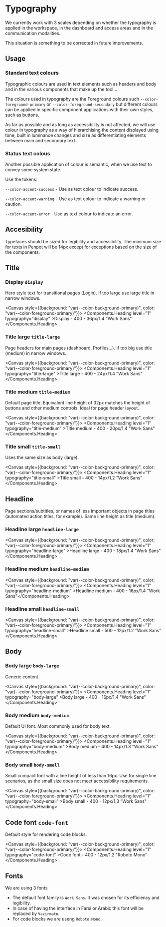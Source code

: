 
<Meta of={TypographyStories} />

# Typography

We currently work with 3 scales depending on whether the typography
is applied in the workspace, in the dashboard and access areas
and in the communication modalities.

This situation is something to be corrected in future improvements.

## Usage

### Standard text colours

Typographic colours are used in text elements such as headers
and body and in the various components that make up the tool...

The colours used in typography are the Foreground colours such 
`--color-foreground-primary` or `--color-foreground-secondary`
but different colours can be applied in specific component
applications with their own styles, such as buttons.

As far as possible and as long as accessibility is not affected,
we will use colour in typography as a way of hierarchising
the content displayed using tone, built in luminance changes and
size as differentiating elements between main and secondary text.

### Status text colous

Another possible application of colour is semantic, when we use text to convey some system state.

Use the tokens:

`--color-accent-success` - Use as text colour to indicate success.

`--color-accent-warning` - Use as text colour to indicate a warning or caution.

`--color-accent-error` - Use as text colour to indicate an error.


## Accesibility

Typefaces should be sized for legibility and accessibility.
The minimum size for texts in Penpot will be 14px except
for exceptions based on the size of the components.

## Title

### Display `display`

Hero style text for transitional pages (Login). If too large use large title in narrow windows.

<Canvas style={{background: "var(--color-background-primary)", color: "var(--color-foreground-primary)"}}>
  <Components.Heading level="1" typography="display" >Display - 400 - 36px/1.4 "Work Sans" </Components.Heading>
</Canvas>

### Title large `title-large`

Page headers for main pages (dashboard, Profiles...). If too big use title
(medium) in narrow windows.

<Canvas style={{background: "var(--color-background-primary)", color: "var(--color-foreground-primary)"}}>
  <Components.Heading level="1" typography="title-large" >Title large - 400 - 24px/1.4 "Work Sans" </Components.Heading>
</Canvas>

### Title medium `title-medium`

Default page title. Equivalent line height of 32px matches the height
of buttons and other medium controls. Ideal for page header layout.

<Canvas style={{background: "var(--color-background-primary)", color: "var(--color-foreground-primary)"}}>
  <Components.Heading level="1" typography="title-medium" >Title medium - 400 - 20px/1.4 "Work Sans"</Components.Heading>
</Canvas>

### Title small `title-small`

Uses the same size as body (large).

<Canvas style={{background: "var(--color-background-primary)", color: "var(--color-foreground-primary)"}}>
  <Components.Heading level="1" typography="title-small" >Title small - 400 - 14px/1.2 "Work Sans"</Components.Heading>
</Canvas>

## Headline

Page sections/subtitles, or names of less important objects in
page titles (automated action titles, for example). Same line height as title (medium).

### Headline large `headline-large`

<Canvas style={{background: "var(--color-background-primary)", color: "var(--color-foreground-primary)"}}>
  <Components.Heading level="1" typography="headline-large" >Headline large - 400 - 18px/1.4 "Work Sans"</Components.Heading>
</Canvas>

### Headline medium `headline-medium`

<Canvas style={{background: "var(--color-background-primary)", color: "var(--color-foreground-primary)"}}>
  <Components.Heading level="1" typography="headline-medium" >Headline medium - 400 - 16px/1.4 "Work Sans"</Components.Heading>
</Canvas>


### Headline small `headline-small`

<Canvas style={{background: "var(--color-background-primary)", color: "var(--color-foreground-primary)"}}>
  <Components.Heading level="1" typography="headline-small" >Headline small - 500 - 12px/1.2 "Work Sans"</Components.Heading>
</Canvas>

## Body

### Body large `body-large`

Generic content.

<Canvas style={{background: "var(--color-background-primary)", color: "var(--color-foreground-primary)"}}>
  <Components.Heading level="1" typography="body-large" >Body large - 400 - 16px/1.4 "Work Sans"</Components.Heading>
</Canvas>

### Body medium `body-medium`

Default UI font. Most commonly used for body text.

<Canvas style={{background: "var(--color-background-primary)", color: "var(--color-foreground-primary)"}}>
  <Components.Heading level="1" typography="body-medium" >Body medium - 400 - 14px/1.3 "Work Sans"</Components.Heading>
</Canvas>


### Body small `body-small`

Small compact font with a line height of less than 16px.
Use for single line scenarios, as the small size does not meet accessibility requirements.

<Canvas style={{background: "var(--color-background-primary)", color: "var(--color-foreground-primary)"}}>
  <Components.Heading level="1" typography="body-small" >Body small - 400 - 12px/1.3 "Work Sans"</Components.Heading>
</Canvas>

## Code font `code-font`

Default style for rendering code blocks.

<Canvas style={{background: "var(--color-background-primary)", color: "var(--color-foreground-primary)"}}>
  <Components.Heading level="1" typography="code-font" >Code font - 400 - 12px/1.2 "Roboto Mono"</Components.Heading>
</Canvas>

## Fonts

We are using 3 fonts

- The default font family is `Work Sans`. It was chosen for its efficiency and legibility.
- In case of having the interface in Farsi or Arabic this font will be replaced by `Vazirmatn`.
- For code blocks we are useng `Roboto Mono`.
